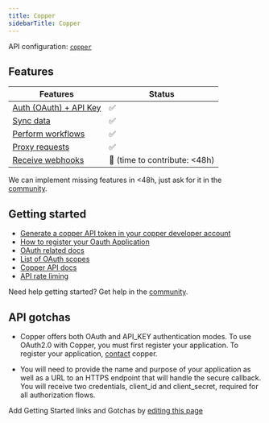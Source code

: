 ```yaml
---
title: Copper
sidebarTitle: Copper
---
```


API configuration: [`copper`](https://nango.dev/providers.yaml)


## Features

| Features | Status |
| - | - |
| [Auth (OAuth) + API Key](/guides/getting-started/authorize-an-api-from-your-app) | ✅ |
| [Sync data](/guides/getting-started/read-from-an-api) | ✅ |
| [Perform workflows](/guides/getting-started/write-to-an-api) | ✅ |
| [Proxy requests](/guides/proxy-requests-to-an-api) | ✅ |
| [Receive webhooks](/guides/receive-webhooks-from-an-api) | 🚫 (time to contribute: &lt;48h) |

<Tip>We can implement missing features in &lt;48h, just ask for it in the [community](https://nango.dev/slack).</Tip>

## Getting started

-   [Generate a copper API token in your copper developer account](https://support.copper.com/en/articles/8823347-generating-an-api-key)
-   [How to register your Oauth Application](https://developer.copper.com/introduction/oauth/index.html#2-prerequisites)
-   [OAuth related docs](https://developer.copper.com/introduction/oauth/quickstart.html)
-   [List of OAuth scopes](https://developer.copper.com/introduction/oauth/index.html#7-scopes)
-   [Copper API docs](https://developer.copper.com/introduction/requests.html#headers)
-   [API rate liming](https://developer.copper.com/introduction/requests.html#rate-limits)

<Tip>Need help getting started? Get help in the [community](https://nango.dev/slack).</Tip>

## API gotchas

- Copper offers both OAuth and API_KEY authentication modes. To use OAuth2.0 with Copper, you must first register your application. 
To register your application, [contact](https://developer.copper.com/introduction/oauth/index.html#:~:text=To%20register%20your,all%20authorization%20flows.) copper.

- You will need to provide the name and purpose of your application as well as a URL to an HTTPS endpoint that will handle the secure callback.
You will receive two credentials, client_id and client_secret, required for all authorization flows.

<Note>Add Getting Started links and Gotchas by [editing this page](https://github.com/nangohq/nango/tree/master/docs-v2/integrations/all/apollo.mdx)</Note>
